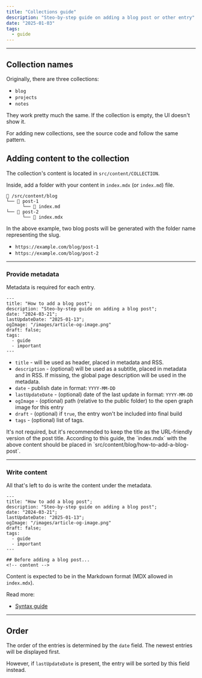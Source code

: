 ```yaml
---
title: "Collections guide"
description: "Steo-by-step guide on adding a blog post or other entry"
date: "2025-01-03"
tags:
  - guide
---
```



---

## Collection names

Originally, there are three collections: 

- `blog`
- `projects`
- `notes`

They work pretty much the same. If the collection is empty, the UI doesn't show it. 

For adding new collections, see the source code and follow the same pattern.

## Adding content to the collection

The collection's content is located in `src/content/COLLECTION`.

Inside, add a folder with your content in `index.mdx` (or `index.md`) file.

```
📁 /src/content/blog
└── 📁 post-1
      └── 📄 index.md
└── 📁 post-2
      └── 📄 index.mdx
```

In the above example, two blog posts will be generated with the folder name representing the slug.

- `https://example.com/blog/post-1`
- `https://example.com/blog/post-2`

---

### Provide metadata

Metadata is required for each entry.

```astro
---
title: "How to add a blog post";
description: "Steo-by-step guide on adding a blog post";
date: "2024-03-21";
lastUpdateDate: "2025-01-13";
ogImage: "/images/article-og-image.png"
draft: false;
tags:
  - guide
  - important
---
```

- `title` - will be used as header, placed in metadata and RSS.
- `description` - (optional) will be used as a subtitle, placed in metadata and in RSS. If missing, the global page description will be used in the metadata.
- `date` - publish date in format: `YYYY-MM-DD`
- `lastUpdateDate` - (optional) date of the last update in format: `YYYY-MM-DD`
- `ogImage` - (optional) path (relative to the public folder) to the open graph image for this entry 
- `draft` - (optional) if `true`, the entry won't be included into final build
- `tags` - (optional) list of tags.


<Callout type="info">
It's not required, but it's recommended to keep the title as the URL-friendly version of the post title. According to this guide, the `index.mdx` with the above content should be placed in `src/content/blog/how-to-add-a-blog-post`.
</Callout>

---

### Write content

All that's left to do is write the content under the metadata.

```astro
---
title: "How to add a blog post";
description: "Steo-by-step guide on adding a blog post";
date: "2024-03-21";
lastUpdateDate: "2025-01-13";
ogImage: "/images/article-og-image.png"
draft: false;
tags:
  - guide
  - important
---

## Before adding a blog post...
<!-- content -->
```

Content is expected to be in the Markdown format (MDX allowed in `index.mdx`).

Read more:

- [Syntax guide](../content-and-syntax-guide)

---

## Order

The order of the entries is determined by the `date` field. The newest entries will be displayed first.

However, if `lastUpdateDate` is present, the entry will be sorted by this field instead.